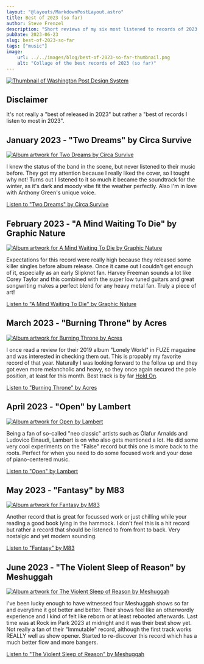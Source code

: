 ```yaml
---
layout: "@layouts/MarkdownPostLayout.astro"
title: Best of 2023 (so far)
author: Steve Frenzel
description: "Short reviews of my six most listened to records of 2023. Even though some of them came out in 2022. 👉👈"
pubDate: 2023-06-23
slug: best-of-2023-so-far
tags: ["music"]
image:
    url: ../../images/blog/best-of-2023-so-far-thumbnail.png
    alt: "Collage of the best records of 2023 (so far)"
---
```



<a href={thumbnail.src}>
    <Image alt="Thumbnail of Washington Post Design System" src={thumbnail}/>
</a>

## Disclaimer

It's not really a "best of released in 2023" but rather a "best of records I listen to most in 2023".

## January 2023 - "Two Dreams" by Circa Survive

<a href={circaSurvive.src}>
    <Image alt="Album artwork for Two Dreams by Circa Survive" src={circaSurvive}/>
</a>

I knew the status of the band in the scene, but never listened to their music before. They got my attention because I really liked the cover, so I tought why not! Turns out I listened to it so much it became the soundtrack for the winter, as it's dark and moody vibe fit the weather perfectly. Also I'm in love with Anthony Green's unique voice.

[Listen to "Two Dreams" by Circa Survive](https://songwhip.com/circa-survive/two-dreams)

## February 2023 - "A Mind Waiting To Die" by Graphic Nature

<a href={graphicNature.src}>
    <Image alt="Album artwork for A Mind Waiting To Die by Graphic Nature" src={graphicNature}/>
</a>

Expectations for this record were really high because they released some killer singles before album release. Once it came out I couldn't get enough of it, especially as an early Slipknot fan. Harvey Freeman sounds a lot like Corey Taylor and this combined with the super low tuned guitars and great songwriting makes a perfect blend for any heavy metal fan. Truly a piece of art!

[Listen to "A Mind Waiting To Die" by Graphic Nature](https://songwhip.com/graphicnature/a-mind-waiting-to-die)

## March 2023 - "Burning Throne" by Acres

<a href={acres.src}>
    <Image alt="Album artwork for Burning Throne by Acres" src={acres}/>
</a>

I once read a review for their 2019 album "Lonely World" in FUZE magazine and was interested in checking them out. This is propably my favorite record of that year. Naturally I was looking forward to the follow up and they got even more melancholic and heavy, so they once again secured the pole position, at least for this month. Best track is by far [Hold On](https://www.youtube.com/watch?v=CdIUMp0aWxw).

[Listen to "Burning Throne" by Acres](https://songwhip.com/acres/burningthrone)

## April 2023 - "Open" by Lambert

<a href={lambert.src}>
    <Image alt="Album artwork for Open by Lambert" src={lambert}/>
</a>

Being a fan of so-called "neo classic" artists such as Ólafur Arnalds and Ludovico Einaudi, Lambert is on who also gets mentioned a lot. He did some very cool experiments on the "False" record but this one is more back to the roots. Perfect for when you need to do some focused work and your dose of piano-centered music.

[Listen to "Open" by Lambert](https://songwhip.com/lambert/open)

## May 2023 - "Fantasy" by M83

<a href={m83.src}>
    <Image alt="Album artwork for Fantasy by M83" src={m83}/>
</a>

Another record that is great for focussed work or just chilling while your reading a good book lying in the hammock. I don't feel this is a hit record but rather a record that should be listened to from front to back. Very nostalgic and yet modern sounding.

[Listen to "Fantasy" by M83](https://songwhip.com/m83/fantasy2023)

## June 2023 - "The Violent Sleep of Reason" by Meshuggah

<a href={meshuggah.src}>
    <Image alt="Album artwork for The Violent Sleep of Reason by Meshuggah" src={meshuggah}/>
</a>

I've been lucky enough to have witnessed four Meshuggah shows so far and everytime it got better and better. Their shows feel like an otherwordly experience and I kind of felt like reborn or at least rebooted afterwards. Last time was at Rock im Park 2023 at midnight and it was their best show yet. Not really a fan of their "Immutable" record, although the first track works REALLY well as show opener. Started to re-discover this record which has a much better flow and more bangers.

[Listen to "The Violent Sleep of Reason" by Meshuggah](https://songwhip.com/meshuggah/the-violent-sleep-of-reason)
